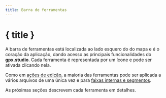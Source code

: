 ```yaml
---
title: Barra de ferramentas
---
```


<script lang="ts">

    onMount(() => {
        currentTool.set(Tool.ROUTING);
    });

    onDestroy(() => {
        currentTool.set(null);
    });
</script>

# { title }

A barra de ferramentas está localizada ao lado esquero do do mapa e é o coração da aplicação, dando acesso as principais funcionalidades do **gpx.studio**.
Cada ferramenta é representada por um ícone e pode ser ativada clicando nela.

<div class="flex flex-row justify-center text-foreground">
    <div>
        <Toolbar class="border rounded-md shadow-lg" />
    </div>
</div>

Como em [ações de edição](./menu/edit), a maioria das ferramentas pode ser aplicada a vários arquivos de uma única vez e para [faixas internas e segmentos](./gpx).

As próximas seções descrevem cada ferramenta em detalhes.
